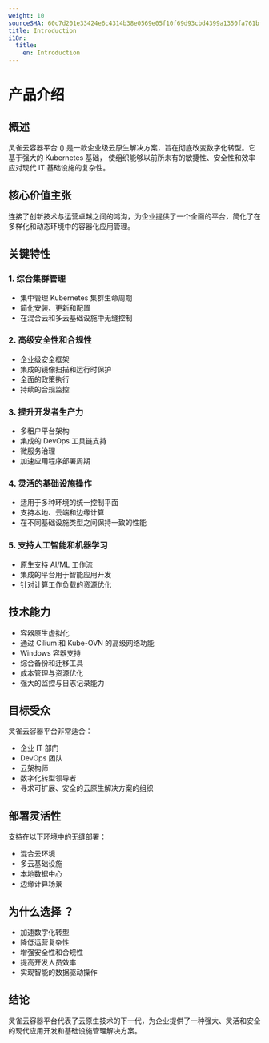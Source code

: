 ```yaml
---
weight: 10
sourceSHA: 60c7d201e33424e6c4314b38e0569e05f10f69d93cbd4399a1350fa761bf406b
title: Introduction
i18n:
  title:
    en: Introduction
---
```


# 产品介绍

## 概述

灵雀云容器平台 (<Term name="productShort" />) 是一款企业级云原生解决方案，旨在彻底改变数字化转型。它基于强大的 Kubernetes 基础，<Term name="productShort" /> 使组织能够以前所未有的敏捷性、安全性和效率应对现代 IT 基础设施的复杂性。

## 核心价值主张

<Term name="productShort" /> 连接了创新技术与运营卓越之间的鸿沟，为企业提供了一个全面的平台，简化了在多样化和动态环境中的容器化应用管理。

## 关键特性

### 1. 综合集群管理

- 集中管理 Kubernetes 集群生命周期
- 简化安装、更新和配置
- 在混合云和多云基础设施中无缝控制

### 2. 高级安全性和合规性

- 企业级安全框架
- 集成的镜像扫描和运行时保护
- 全面的政策执行
- 持续的合规监控

### 3. 提升开发者生产力

- 多租户平台架构
- 集成的 DevOps 工具链支持
- 微服务治理
- 加速应用程序部署周期

### 4. 灵活的基础设施操作

- 适用于多种环境的统一控制平面
- 支持本地、云端和边缘计算
- 在不同基础设施类型之间保持一致的性能

### 5. 支持人工智能和机器学习

- 原生支持 AI/ML 工作流
- 集成的平台用于智能应用开发
- 针对计算工作负载的资源优化

## 技术能力

- 容器原生虚拟化
- 通过 Cilium 和 Kube-OVN 的高级网络功能
- Windows 容器支持
- 综合备份和迁移工具
- 成本管理与资源优化
- 强大的监控与日志记录能力

## 目标受众

灵雀云容器平台非常适合：

- 企业 IT 部门
- DevOps 团队
- 云架构师
- 数字化转型领导者
- 寻求可扩展、安全的云原生解决方案的组织

## 部署灵活性

<Term name="productShort" /> 支持在以下环境中的无缝部署：

- 混合云环境
- 多云基础设施
- 本地数据中心
- 边缘计算场景

## 为什么选择 <Term name="productShort" />？

- 加速数字化转型
- 降低运营复杂性
- 增强安全性和合规性
- 提高开发人员效率
- 实现智能的数据驱动操作

## 结论

灵雀云容器平台代表了云原生技术的下一代，为企业提供了一种强大、灵活和安全的现代应用开发和基础设施管理解决方案。
